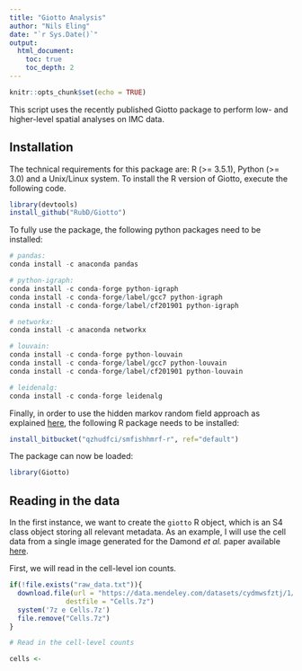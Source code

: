 ```yaml
---
title: "Giotto Analysis"
author: "Nils Eling"
date: "`r Sys.Date()`"
output: 
  html_document:
    toc: true
    toc_depth: 2
---
```


```r
knitr::opts_chunk$set(echo = TRUE)
```

This script uses the recently published Giotto package to perform low- and higher-level spatial analyses on IMC data.

## Installation

The technical requirements for this package are: R (>= 3.5.1), Python (>= 3.0) and a Unix/Linux system.
To install the R version of Giotto, execute the following code.

```r
library(devtools)
install_github("RubD/Giotto")
```

To fully use the package, the following python packages need to be installed:

```r
# pandas:
conda install -c anaconda pandas

# python-igraph:
conda install -c conda-forge python-igraph
conda install -c conda-forge/label/gcc7 python-igraph
conda install -c conda-forge/label/cf201901 python-igraph 

# networkx:
conda install -c anaconda networkx

# louvain:
conda install -c conda-forge python-louvain
conda install -c conda-forge/label/gcc7 python-louvain
conda install -c conda-forge/label/cf201901 python-louvain

# leidenalg:
conda install -c conda-forge leidenalg
```

Finally, in order to use the hidden markov random field approach as explained [here](https://www.nature.com/articles/nbt.4260), the following R package needs to be installed:

```r
install_bitbucket("qzhudfci/smfishhmrf-r", ref="default")
```

The package can now be loaded:

```r
library(Giotto)
```

## Reading in the data

In the first instance, we want to create the `giotto` R object, which is an S4 class object storing all relevant metadata.
As an example, I will use the cell data from a single image generated for the Damond _et al._ paper available [here](https://www.sciencedirect.com/science/article/pii/S1550413118306910#sec4).

First, we will read in the cell-level ion counts.

```r
if(!file.exists("raw_data.txt")){
  download.file(url = "https://data.mendeley.com/datasets/cydmwsfztj/1/files/bf3c4c19-7105-460d-b348-67bed6a29ed5/Cells.7z?dl=1",
              destfile = "Cells.7z")
  system('7z e Cells.7z')
  file.remove("Cells.7z")
}

# Read in the cell-level counts

cells <- 
```

